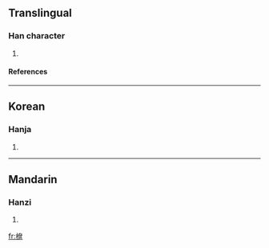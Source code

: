 ==Translingual==
===Han character===
{{Han char|rn=75|rad=木|as=14|sn=18|four=4491<sub>6</sub>|canj=木大尸口 (DKSR), X木大尸口 (XDKSR)}}
# {{defn|Han|sort=木14}}
====References====
{{Han ref|kx=0558.400|dkj=15738|dj=0948.120|hdz=21308.070|uh=6AB6|ud=27318|bh=EFE3|bd=61411}}

----
==Korean==
===Hanja===
{{ko-hanja|hangeul=염|eumhun=|rv=yeom|mr=yŏm|y=eym}}
# {{defn|Korean}}

----
==Mandarin==
===Hanzi===
{{cmn-hanzi|pin=[[kǎn]] (kan3), [[qiān]] (qian1), [[xiǎn]] (xian3)|wg=k'an<sup>3</sup>, ch'ien<sup>1</sup>, hsien<sup>3</sup>}}
# {{defn|Mandarin}}

[[fr:檶]]